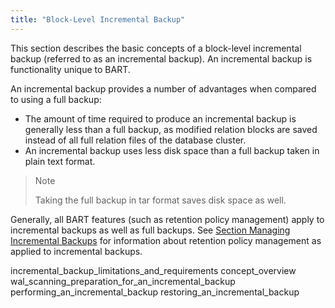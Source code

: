 ```yaml
---
title: "Block-Level Incremental Backup"
---
```


<div id="block-level_incremental_backup" class="registered_link"></div>

This section describes the basic concepts of a block-level incremental backup (referred to as an incremental backup). An incremental backup is functionality unique to BART.

An incremental backup provides a number of advantages when compared to using a full backup:

-   The amount of time required to produce an incremental backup is generally less than a full backup, as modified relation blocks are saved instead of all full relation files of the database cluster.
-   An incremental backup uses less disk space than a full backup taken in plain text format.

> <div class="note">
>
> <div class="title">
>
> Note
>
> </div>
>
> Taking the full backup in tar format saves disk space as well.
>
> </div>

Generally, all BART features (such as retention policy management) apply to incremental backups as well as full backups. See [Section Managing Incremental Backups](../../04_using_bart/02_managing_backups_using_a_retention_policy/05_managing_incremental_backups/#managing_incremental_backups) for information about retention policy management as applied to incremental backups.

<div class="toctree" maxdepth="3">

incremental_backup_limitations_and_requirements concept_overview wal_scanning_preparation_for_an_incremental_backup performing_an_incremental_backup restoring_an_incremental_backup

</div>
